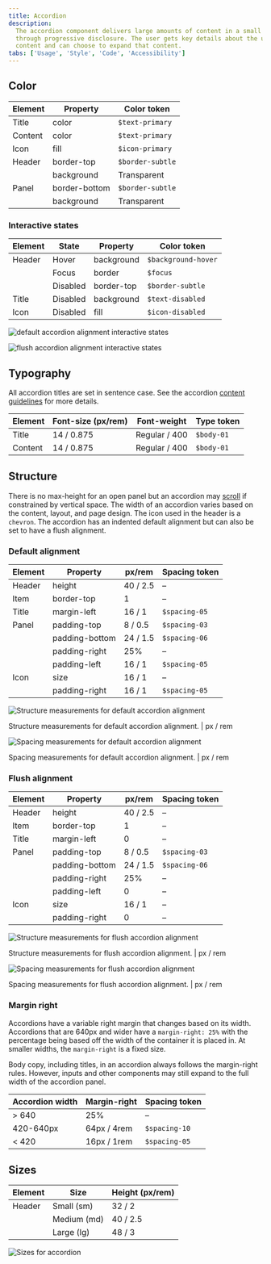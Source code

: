 ```yaml
---
title: Accordion
description:
  The accordion component delivers large amounts of content in a small space
  through progressive disclosure. The user gets key details about the underlying
  content and can choose to expand that content.
tabs: ['Usage', 'Style', 'Code', 'Accessibility']
---
```


## Color

| Element | Property      | Color token      |
| ------- | ------------- | ---------------- |
| Title   | color         | `$text-primary`  |
| Content | color         | `$text-primary`  |
| Icon    | fill          | `$icon-primary`  |
| Header  | border-top    | `$border-subtle` |
|         | background    | Transparent      |
| Panel   | border-bottom | `$border-subtle` |
|         | background    | Transparent      |

### Interactive states

| Element | State    | Property   | Color token         |
| ------- | -------- | ---------- | ------------------- |
| Header  | Hover    | background | `$background-hover` |
|         | Focus    | border     | `$focus`            |
|         | Disabled | border-top | `$border-subtle`    |
| Title   | Disabled | background | `$text-disabled`    |
| Icon    | Disabled | fill       | `$icon-disabled`    |

<Row>
<Column colLg={8}>

<Tabs>

<Tab label="Default">

![default accordion alignment interactive states](images/accordion-style-2.png)

</Tab>

<Tab label="Flush">

![flush accordion alignment interactive states](images/accordion-style-3.png)

</Tab>

</Tabs>

</Column>
</Row>

## Typography

All accordion titles are set in sentence case. See the accordion
[content guidelines](/components/accordion/usage#content) for more details.

| Element | Font-size (px/rem) | Font-weight   | Type token |
| ------- | ------------------ | ------------- | ---------- |
| Title   | 14 / 0.875         | Regular / 400 | `$body-01` |
| Content | 14 / 0.875         | Regular / 400 | `$body-01` |

## Structure

There is no max-height for an open panel but an accordion may
[scroll](/components/accordion/usage#scrolling-content) if constrained by
vertical space. The width of an accordion varies based on the content, layout,
and page design. The icon used in the header is a `chevron`. The accordion has
an indented default alignment but can also be set to have a flush alignment.

### Default alignment

| Element | Property       | px/rem   | Spacing token |
| ------- | -------------- | -------- | ------------- |
| Header  | height         | 40 / 2.5 | –             |
| Item    | border-top     | 1        | –             |
| Title   | margin-left    | 16 / 1   | `$spacing-05` |
| Panel   | padding-top    | 8 / 0.5  | `$spacing-03` |
|         | padding-bottom | 24 / 1.5 | `$spacing-06` |
|         | padding-right  | 25%      | –             |
|         | padding-left   | 16 / 1   | `$spacing-05` |
| Icon    | size           | 16 / 1   | –             |
|         | padding-right  | 16 / 1   | `$spacing-05` |

<div className="image--fixed">

![Structure measurements for default accordion alignment](images/accordion-style-4.png)

</div>

<Caption>
  Structure measurements for default accordion alignment. | px / rem
</Caption>

<br />

<div className="image--fixed">

![Spacing measurements for default accordion alignment](images/accordion-style-5.png)

</div>

<Caption>
  Spacing measurements for default accordion alignment. | px / rem
</Caption>

### Flush alignment

| Element | Property       | px/rem   | Spacing token |
| ------- | -------------- | -------- | ------------- |
| Header  | height         | 40 / 2.5 | –             |
| Item    | border-top     | 1        | –             |
| Title   | margin-left    | 0        | –             |
| Panel   | padding-top    | 8 / 0.5  | `$spacing-03` |
|         | padding-bottom | 24 / 1.5 | `$spacing-06` |
|         | padding-right  | 25%      | –             |
|         | padding-left   | 0        | –             |
| Icon    | size           | 16 / 1   | –             |
|         | padding-right  | 0        | –             |

<div className="image--fixed">

![Structure measurements for flush accordion alignment](images/accordion-style-6.png)

</div>

<Caption>
  Structure measurements for flush accordion alignment. | px / rem
</Caption>

<br />

<div className="image--fixed">

![Spacing measurements for flush accordion alignment](images/accordion-style-7.png)

</div>

<Caption>
  Spacing measurements for flush accordion alignment. | px / rem
</Caption>

### Margin right

Accordions have a variable right margin that changes based on its width.
Accordions that are 640px and wider have a `margin-right: 25%` with the
percentage being based off the width of the container it is placed in. At
smaller widths, the `margin-right` is a fixed size.

Body copy, including titles, in an accordion always follows the margin-right
rules. However, inputs and other components may still expand to the full width
of the accordion panel.

| Accordion width | Margin-right | Spacing token |
| --------------- | ------------ | ------------- |
| > 640           | 25%          | –             |
| 420-640px       | 64px / 4rem  | `$spacing-10` |
| < 420           | 16px / 1rem  | `$spacing-05` |

## Sizes

| Element | Size        | Height (px/rem) |
| ------- | ----------- | --------------- |
| Header  | Small (sm)  | 32 / 2          |
|         | Medium (md) | 40 / 2.5        |
|         | Large (lg)  | 48 / 3          |

<div className="image--fixed">

![Sizes for accordion](images/accordion-style-size.png)

</div>
